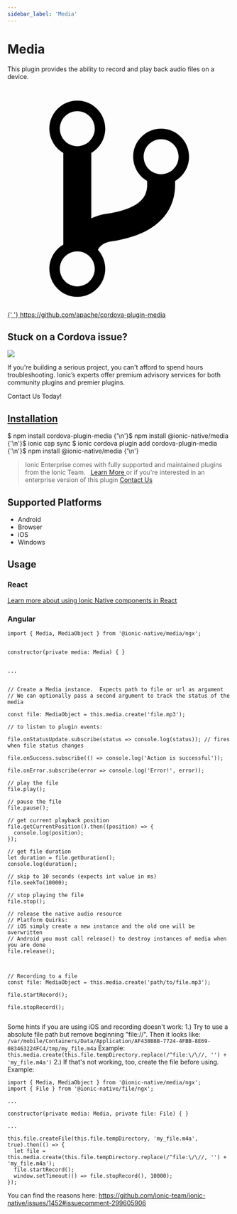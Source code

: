 ```yaml
---
sidebar_label: 'Media'
---
```



# Media

This plugin provides the ability to record and play back audio files on a device.

<p>
  <a href="https://github.com/apache/cordova-plugin-media" target="_blank" rel="noopener" className="git-link">
    <svg viewBox="0 0 512 512">
      <path d="M416 160c0-35.3-28.7-64-64-64s-64 28.7-64 64c0 23.7 12.9 44.3 32 55.4v8.6c0 19.9-7.8 33.7-25.3 44.9-15.4 9.8-38.1 17.1-67.5 21.5-14 2.1-25.7 6-35.2 10.7V151.4c19.1-11.1 32-31.7 32-55.4 0-35.3-28.7-64-64-64S96 60.7 96 96c0 23.7 12.9 44.3 32 55.4v209.2c-19.1 11.1-32 31.7-32 55.4 0 35.3 28.7 64 64 64s64-28.7 64-64c0-16.6-6.3-31.7-16.7-43.1 1.9-4.9 9.7-16.3 29.4-19.3 38.8-5.8 68.9-15.9 92.3-30.8 36-22.8 55-57 55-98.8v-8.6c19.1-11.1 32-31.7 32-55.4zM160 56c22.1 0 40 17.9 40 40s-17.9 40-40 40-40-17.9-40-40 17.9-40 40-40zm0 400c-22.1 0-40-17.9-40-40s17.9-40 40-40 40 17.9 40 40-17.9 40-40 40zm192-256c-22.1 0-40-17.9-40-40s17.9-40 40-40 40 17.9 40 40-17.9 40-40 40z"></path>
    </svg>{' '}
    https://github.com/apache/cordova-plugin-media
  </a>
</p>

<h2>Stuck on a Cordova issue?</h2>
<DocsCard
  className="cordova-ee-card"
  header="Don't waste precious time on plugin issues."
  href="https://ionicframework.com/sales?product_of_interest=Ionic%20Native"
>
  <div>
    <img src={require('./_assets/img/native-cordova-bot.png').default} class="cordova-ee-img" />
    <p>
      If you're building a serious project, you can't afford to spend hours troubleshooting. Ionic’s experts offer
      premium advisory services for both community plugins and premier plugins.
    </p>
    <DocsButton className="native-ee-detail">Contact Us Today!</DocsButton>
  </div>
</DocsCard>

<h2 id="installation">
  <a href="#installation">Installation</a>
</h2>
<Tabs
  groupId="runtime"
  defaultValue="Capacitor"
  values={[
    { value: 'Capacitor', label: 'Capacitor' },
    { value: 'Cordova', label: 'Cordova' },
    { value: 'Enterprise', label: 'Enterprise' },
  ]}
>
  <TabItem value="Capacitor">
    <CodeBlock className="language-shell">
      $ npm install cordova-plugin-media {'\n'}$ npm install @ionic-native/media {'\n'}$ ionic cap sync
    </CodeBlock>
  </TabItem>
  <TabItem value="Cordova">
    <CodeBlock className="language-shell">
      $ ionic cordova plugin add cordova-plugin-media {'\n'}$ npm install @ionic-native/media {'\n'}
    </CodeBlock>
  </TabItem>
  <TabItem value="Enterprise">
    <blockquote>
      Ionic Enterprise comes with fully supported and maintained plugins from the Ionic Team. &nbsp;
      <a class="btn" href="https://ionic.io/docs/premier-plugins">
        Learn More
      </a> or if you're interested in an enterprise version of this plugin <a
        class="btn"
        href="https://ionicframework.com/sales?product_of_interest=Ionic%20Enterprise%20Engine"
      >
        Contact Us
      </a>
    </blockquote>
  </TabItem>
</Tabs>

## Supported Platforms

- Android
- Browser
- iOS
- Windows

## Usage

### React

[Learn more about using Ionic Native components in React](../native-community.mdx#react)

### Angular

```tsx
import { Media, MediaObject } from '@ionic-native/media/ngx';


constructor(private media: Media) { }


...


// Create a Media instance.  Expects path to file or url as argument
// We can optionally pass a second argument to track the status of the media

const file: MediaObject = this.media.create('file.mp3');

// to listen to plugin events:

file.onStatusUpdate.subscribe(status => console.log(status)); // fires when file status changes

file.onSuccess.subscribe(() => console.log('Action is successful'));

file.onError.subscribe(error => console.log('Error!', error));

// play the file
file.play();

// pause the file
file.pause();

// get current playback position
file.getCurrentPosition().then((position) => {
  console.log(position);
});

// get file duration
let duration = file.getDuration();
console.log(duration);

// skip to 10 seconds (expects int value in ms)
file.seekTo(10000);

// stop playing the file
file.stop();

// release the native audio resource
// Platform Quirks:
// iOS simply create a new instance and the old one will be overwritten
// Android you must call release() to destroy instances of media when you are done
file.release();



// Recording to a file
const file: MediaObject = this.media.create('path/to/file.mp3');

file.startRecord();

file.stopRecord();


```

Some hints if you are using iOS and recording doesn't work:
1.) Try to use a absolute file path but remove beginning "file://".
Then it looks like: `/var/mobile/Containers/Data/Application/AF438B8B-7724-4FBB-8E69-083463224FC4/tmp/my_file.m4a`
Example: `this.media.create(this.file.tempDirectory.replace(/^file:\/\//, '') + 'my_file.m4a')`
2.) If that's not working, too, create the file before using.
Example:

```tsx
import { Media, MediaObject } from '@ionic-native/media/ngx';
import { File } from '@ionic-native/file/ngx';

...

constructor(private media: Media, private file: File) { }

...

this.file.createFile(this.file.tempDirectory, 'my_file.m4a', true).then(() => {
  let file = this.media.create(this.file.tempDirectory.replace(/^file:\/\//, '') + 'my_file.m4a');
  file.startRecord();
  window.setTimeout(() => file.stopRecord(), 10000);
});
```

You can find the reasons here: https://github.com/ionic-team/ionic-native/issues/1452#issuecomment-299605906
